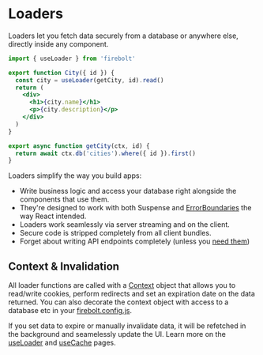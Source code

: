 <Meta
  title='Getting Started: Loader'
  description='Learn how to use Loaders in a new Firebolt app.'
/>

# Loaders

Loaders let you fetch data securely from a database or anywhere else, directly inside any component.

```jsx title='components/City.js' lineNumbers
import { useLoader } from 'firebolt'

export function City({ id }) {
  const city = useLoader(getCity, id).read()
  return (
    <div>
      <h1>{city.name}</h1>
      <p>{city.description}</p>
    </div>
  )
}

export async function getCity(ctx, id) {
  return await ctx.db('cities').where({ id }).first()
}
```

Loaders simplify the way you build apps:

- Write business logic and access your database right alongside the components that use them.
- They're designed to work with both Suspense and [ErrorBoundaries](/docs/ref/error-boundary) the way React intended.
- Loaders work seamlessly via server streaming and on the client.
- Secure code is stripped completely from all client bundles.
- Forget about writing API endpoints completely (unless you [need them](/docs/ref/handler-js))

## Context & Invalidation

All loader functions are called with a [Context](/docs/ref/context) object that allows you to read/write cookies, perform redirects and set an expiration date on the data returned.
You can also decorate the context object with access to a database etc in your [firebolt.config.js](/docs/ref/config).

If you set data to expire or manually invalidate data, it will be refetched in the background and seamelessly update the UI. Learn more on the [useLoader](/docs/ref/useLoader) and [useCache](/docs/ref/useCache) pages.
